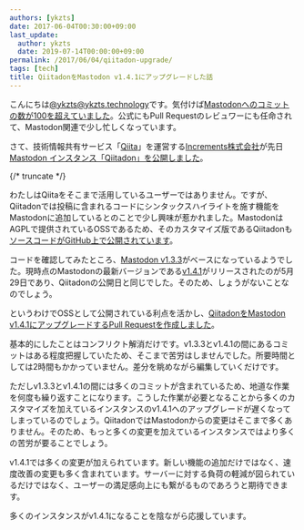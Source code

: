 ```yaml
---
authors: [ykzts]
date: 2017-06-04T00:30:00+09:00
last_update:
  author: ykzts
  date: 2019-07-14T00:00:00+09:00
permalink: /2017/06/04/qiitadon-upgrade/
tags: [tech]
title: QiitadonをMastodon v1.4.1にアップグレードした話
---
```


こんにちは[@ykzts@ykzts.technology](https://ykzts.technology/@ykzts)です。気付けば[Mastodonへのコミットの数が100を超えていました](https://github.com/tootsuite/mastodon/pulls?q=is%3Apr+is%3Amerged+author%3Aykzts+created%3A%22%3C2017-06-03T23%3A00%3A00%2B09%3A00%22)。公式にもPull Requestのレビュワーにも任命されて、Mastodon関連で少し忙しくなっています。

さて、技術情報共有サービス「[Qiita](https://qiita.com/)」を運営する[Increments株式会社](https://increments.co.jp/)が先日[Mastodon インスタンス「Qiitadon」を公開しました](http://blog.qiita.com/post/161193715974/qiitadon)。

{/* truncate */}

わたしはQiitaをそこまで活用しているユーザーではありません。ですが、Qiitadonでは投稿に含まれるコードにシンタックスハイライトを施す機能をMastodonに追加しているとのことで少し興味が惹かれました。MastodonはAGPLで提供されているOSSであるため、そのカスタマイズ版であるQiitadonも[ソースコードがGitHub上で公開されています](https://github.com/increments/mastodon)。

コードを確認してみたところ、[Mastodon v1.3.3](https://github.com/tootsuite/mastodon/releases/tag/v1.3.3)がベースになっているようでした。現時点のMastodonの最新バージョンである[v1.4.1](https://github.com/tootsuite/mastodon/releases/tag/v1.4.1)がリリースされたのが5月29日であり、Qiitadonの公開日と同じでした。そのため、しょうがないことなのでしょう。

というわけでOSSとして公開されている利点を活かし、[QiitadonをMastodon v1.4.1にアップグレードするPull Requestを作成しました](https://github.com/increments/mastodon/pull/40)。

基本的にしたことはコンフリクト解消だけです。v1.3.3とv1.4.1の間にあるコミットはある程度把握していたため、そこまで苦労はしませんでした。所要時間としては2時間もかかっていません。差分を眺めながら編集していくだけです。

ただしv1.3.3とv1.4.1の間には多くのコミットが含まれているため、地道な作業を何度も繰り返すことになります。こうした作業が必要となることから多くのカスタマイズを加えているインスタンスのv1.4.1へのアップグレードが遅くなってしまっているのでしょう。QiitadonではMastodonからの変更はそこまで多くありません。そのため、もっと多くの変更を加えているインスタンスではより多くの苦労が要ることでしょう。

v1.4.1では多くの変更が加えられています。新しい機能の追加だけではなく、速度改善の変更も多く含まれています。サーバーに対する負荷の軽減が図られているだけではなく、ユーザーの満足感向上にも繋がるものであろうと期待できます。

多くのインスタンスがv1.4.1になることを陰ながら応援しています。
